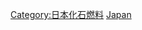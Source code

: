 {{Commonscat|Petroleum in Japan}}
{{Portal|日本|能源}}

[[Category:日本化石燃料|Category:日本化石燃料]]
[[Category:亞洲各國石油|Japan]]